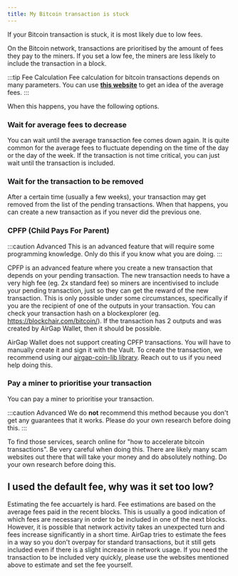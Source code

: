 ```yaml
---
title: My Bitcoin transaction is stuck
---
```


If your Bitcoin transaction is stuck, it is most likely due to low fees.

On the Bitcoin network, transactions are prioritised by the amount of fees they pay to the miners. If you set a low fee, the miners are less likely to include the transaction in a block.

:::tip Fee Calculation
Fee calculation for bitcoin transactions depends on many parameters. You can use **[this website](https://btc.network/estimate)** to get an idea of the average fees.
:::

When this happens, you have the following options.

### Wait for average fees to decrease

You can wait until the average transaction fee comes down again. It is quite common for the average fees to fluctuate depending on the time of the day or the day of the week. If the transaction is not time critical, you can just wait until the transaction is included.

### Wait for the transaction to be removed

After a certain time (usually a few weeks), your transaction may get removed from the list of the pending transactions. When that happens, you can create a new transaction as if you never did the previous one.

### CPFP (Child Pays For Parent)

:::caution Advanced
This is an advanced feature that will require some programming knowledge. Only do this if you know what you are doing.
:::

CPFP is an advanced feature where you create a new transaction that depends on your pending transaction. The new transaction needs to have a very high fee (eg. 2x standard fee) so miners are incentivised to include your pending transaction, just so they can get the reward of the new transaction. This is only possible under some circumstances, specifically if you are the recipient of one of the outputs in your transaction. You can check your transaction hash on a blockexplorer (eg. https://blockchair.com/bitcoin/). If the transaction has 2 outputs and was created by AirGap Wallet, then it should be possible.

AirGap Wallet does not support creating CPFP transactions. You will have to manually create it and sign it with the Vault. To create the transaction, we recommend using our [airgap-coin-lib library](https://github.com/airgap-it/airgap-coin-lib). Reach out to us if you need help doing this.

### Pay a miner to prioritise your transaction

You can pay a miner to prioritise your transaction.

:::caution Advanced
We do **not** recommend this method because you don't get any guarantees that it works. Please do your own research before doing this.
:::

To find those services, search online for "how to accelerate bitcoin transactions". Be very careful when doing this. There are likely many scam websites out there that will take your money and do absolutely nothing. Do your own research before doing this.

<!--
### RBF (Replace By Fee) (Currently not supported by AirGap)

:::warning not supported
This is currently not supported by AirGap
:::

Some wallets allow the fee of a transaction to be increased. This is not currently possible in AirGap. -->

## I used the default fee, why was it set too low?

Estimating the fee accuartely is hard. Fee estimations are based on the average fees paid in the recent blocks. This is usually a good indication of which fees are necessary in order to be included in one of the next blocks. However, it is possible that network activity takes an unexpected turn and fees increase significantly in a short time. AirGap tries to estimate the fees in a way so you don't overpay for standard transactions, but it still gets included even if there is a slight increase in network usage. If you need the transaction to be included very quickly, please use the websites mentioned above to estimate and set the fee yourself.
